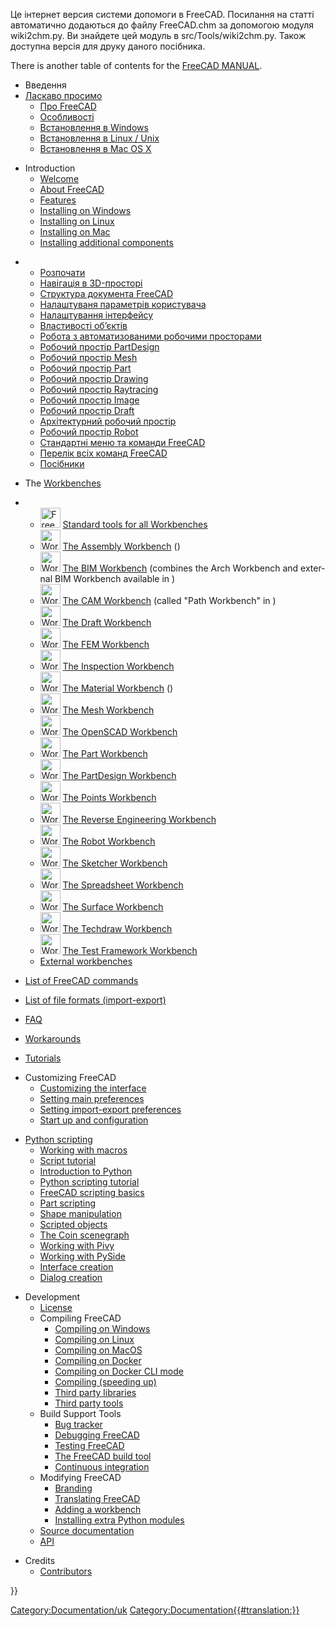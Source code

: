 <languages/>

<div class="mw-translate-fuzzy">
Це інтернет версия системи допомоги в FreeCAD. Посилання на статті автоматично додаються до файлу FreeCAD.chm за допомогою модуля wiki2chm.py. Ви знайдете  цей модуль в src/Tools/wiki2chm.py. Також доступна версія для друку даного посібника.
</div>

<div lang="en" dir="ltr" class="mw-content-ltr">
There is another table of contents for the [[Manual:Introduction|FreeCAD MANUAL]].
</div>

* Введення
* [[Online Help Startpage/uk|Ласкаво просимо]]
** [[About FreeCAD/uk|Про FreeCAD]]
** [[Feature list/uk|Особливості]]
** [[Install on Windows/uk|Встановлення в Windows]]
** [[Install on Unix/uk|Встановлення в Linux / Unix]]
** [[Install on Mac/uk|Встановлення в Mac OS X]]

<div lang="en" dir="ltr" class="mw-content-ltr">
* Introduction
**[[Online_Help_Startpage|Welcome]]
** [[About_FreeCAD|About FreeCAD]]
** [[Feature_list|Features]]
** [[Installing_on_Windows|Installing on Windows]]
** [[Installing_on_Linux|Installing on Linux]]
** [[Installing_on_Mac|Installing on Mac]]
** [[Installing_additional_components|Installing additional components]]
</div>

<div class="mw-translate-fuzzy">
** [[Getting started/uk|Розпочати]]
** [[Mouse Model/uk|Навігація в 3D-просторі]]
** [[Document structure/uk|Структура документа FreeCAD]]
** [[Preferences Editor/uk|Налаштуваня параметрів користувача]]
** [[Interface Customization/uk|Налаштування інтерфейсу]]
** [[Property editor/uk|Властивості об’єктів]]
** [[Workbenches/uk|Робота з автоматизованими робочими просторами]]
** [[PartDesign Workbench/uk|Робочий простір  PartDesign]]
** [[Mesh Workbench/uk|Робочий простір Mesh]]
** [[Part Workbench/uk|Робочий простір Part]]
** [[Drawing Workbench/uk|Робочий простір Drawing]]
** [[Raytracing Workbench/uk|Робочий простір Raytracing]]
** [[Image Workbench/uk|Робочий простір Image]]
** [[Draft Workbench/uk|Робочий простір Draft]]
** [[Arch Workbench/uk|Архітектурний робочий простір ]]
** [[Robot Workbench/uk|Робочий простір Robot]]
** [[Standard Menu/uk|Стандартні меню та команди FreeCAD]]
** [[List of Commands/uk|Перелік всіх команд FreeCAD]]
** [[Tutorials/uk|Посібники]]
</div>

<div lang="en" dir="ltr" class="mw-content-ltr">
* The [[Workbenches|Workbenches]]
<!--Please keep this list consistent with User_hub, Workbenches and Manual:The_FreeCAD_Interface-->
** [[Image:Freecad.svg|32px]] [[Std_Base|Standard tools for all Workbenches]]
** [[Image:Workbench_Assembly.svg|32px]] [[Assembly_Workbench|The Assembly Workbench]] ({{Version|1.0}})
** [[Image:Workbench_BIM.svg|32px]] [[BIM_Workbench|The BIM Workbench]] (combines the Arch Workbench and external BIM Workbench available in {{VersionMinus|0.21}})
** [[Image:Workbench_CAM.svg|32px]] [[CAM_Workbench|The CAM Workbench]] (called "Path Workbench" in {{VersionMinus|0.21}})
** [[Image:Workbench_Draft.svg|32px]] [[Draft_Workbench|The Draft Workbench]]
** [[Image:Workbench_FEM.svg|32px]] [[FEM_Workbench|The FEM Workbench]]
** [[Image:Workbench_Inspection.svg|32px]] [[Inspection_Workbench|The Inspection Workbench]]
** [[Image:Workbench_Material.svg|32px]] [[Material_Workbench|The Material Workbench]] ({{Version|1.0}})
** [[Image:Workbench_Mesh.svg|32px]] [[Mesh_Workbench|The Mesh Workbench]]
** [[Image:Workbench_OpenSCAD.svg|32px]] [[OpenSCAD_Workbench|The OpenSCAD Workbench]]
** [[Image:Workbench_Part.svg|32px]] [[Part_Workbench|The Part Workbench]]
** [[Image:Workbench_PartDesign.svg|32px]] [[PartDesign_Workbench|The PartDesign Workbench]]
** [[Image:Workbench_Points.svg|32px]] [[Points_Workbench|The Points Workbench]]
** [[Image:Workbench_Reverse_Engineering.svg|32px]] [[Reverse_Engineering_Workbench|The Reverse Engineering Workbench]]
** [[Image:Workbench_Robot.svg|32px]] [[Robot_Workbench|The Robot Workbench]]
** [[Image:Workbench_Sketcher.svg|32px]] [[Sketcher_Workbench|The Sketcher Workbench]]
** [[Image:Workbench_Spreadsheet.svg|32px]] [[Spreadsheet_Workbench|The Spreadsheet Workbench]]
** [[Image:Workbench_Surface.svg|32px]] [[Surface_Workbench|The Surface Workbench]]
** [[Image:Workbench_TechDraw.svg|32px]] [[TechDraw_Workbench|The Techdraw Workbench]]
** [[Image:Workbench_Test.svg|32px]] [[Testing|The Test Framework Workbench]]
** [[External_workbenches|External workbenches]]
</div>

<div lang="en" dir="ltr" class="mw-content-ltr">
* [[List_of_Commands|List of FreeCAD commands]]
</div>

<div lang="en" dir="ltr" class="mw-content-ltr">
* [[Import_Export|List of file formats (import-export)]]
</div>

<div lang="en" dir="ltr" class="mw-content-ltr">
* [[Frequently_asked_questions|FAQ]]
</div>

<div lang="en" dir="ltr" class="mw-content-ltr">
* [[Workarounds|Workarounds]]
</div>

<div lang="en" dir="ltr" class="mw-content-ltr">
* [[Tutorials|Tutorials]]
</div>

<div lang="en" dir="ltr" class="mw-content-ltr">
* Customizing FreeCAD
** [[Interface_Customization|Customizing the interface]]
** [[Preferences_Editor|Setting main preferences]]
** [[Import_Export_Preferences|Setting import-export preferences]]
** [[Start_up_and_Configuration|Start up and configuration]]
</div>

<div lang="en" dir="ltr" class="mw-content-ltr">
* [[Scripting_and_macros|Python scripting]]
** [[Macros|Working with macros]]
** [[Scripts|Script tutorial]]
** [[Introduction_to_Python|Introduction to Python]]
** [[Python_scripting_tutorial|Python scripting tutorial]]
** [[FreeCAD_Scripting_Basics|FreeCAD scripting basics]]
** [[Part_scripting|Part scripting]]
** [[Topological_data_scripting|Shape manipulation]]
** [[Scripted_objects|Scripted objects]]
** [[Scenegraph|The Coin scenegraph]]
** [[Pivy|Working with Pivy]]
** [[PySide|Working with PySide]]
** [[Interface_creation|Interface creation]]
** [[Dialog_creation|Dialog creation]]
</div>

<div lang="en" dir="ltr" class="mw-content-ltr">
* Development
** [[License|License]]
** Compiling FreeCAD
*** [[Compile_on_Windows|Compiling on Windows]]
*** [[Compile_on_Linux|Compiling on Linux]]
*** [[Compile_on_MacOS|Compiling on MacOS]]
*** [[Compile_on_Docker|Compiling on Docker]]
*** [[FreeCAD_Docker_CLI_mode|Compiling on Docker CLI mode]]
*** [[Compiling_(Speeding_up)|Compiling (speeding up)]]
*** [[Third_Party_Libraries|Third party libraries]]
*** [[Third_Party_Tools|Third party tools]]
** Build Support Tools
*** [[Tracker|Bug tracker]]
*** [[Debugging|Debugging FreeCAD]]
*** [[Testing|Testing FreeCAD]]
*** [[FreeCAD_Build_Tool|The FreeCAD build tool]]
*** [[Continuous_Integration|Continuous integration]]
** Modifying FreeCAD 
*** [[Branding|Branding]] 
*** [[Localisation|Translating FreeCAD]]
*** [[Workbench_creation|Adding a workbench]]
*** [[Extra_python_modules|Installing extra Python modules]]
** [[Source_documentation|Source documentation]]
** [https://freecad.org/api API]
</div>

<div lang="en" dir="ltr" class="mw-content-ltr">
* Credits
**[[Contributors|Contributors]]
</div>

<div class="mw-translate-fuzzy">
[[Category:Documentation/uk]]
</div>


{{Userdocnavi{{#translation:}}}}
[[Category:Documentation{{#translation:}}]]